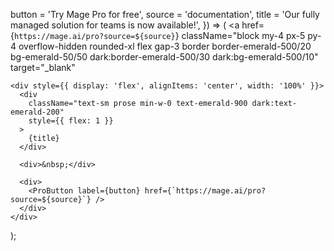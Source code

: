 
  button = 'Try Mage Pro for free',
  source = 'documentation',
  title = 'Our fully managed solution for teams is now available!',
}) => (
  <a
    href={`https://mage.ai/pro?source=${source}`}
    className="block my-4 px-5 py-4 overflow-hidden rounded-xl flex gap-3 border border-emerald-500/20 bg-emerald-50/50 dark:border-emerald-500/30 dark:bg-emerald-500/10"
    target="_blank"
  >
    <div style={{ display: 'flex', alignItems: 'center', width: '100%' }}>
      <div
        className="text-sm prose min-w-0 text-emerald-900 dark:text-emerald-200"
        style={{ flex: 1 }}
      >
        {title}
      </div>

      <div>&nbsp;</div>

      <div>
        <ProButton label={button} href={`https://mage.ai/pro?source=${source}`} />
      </div>
    </div>
  </a>
);
